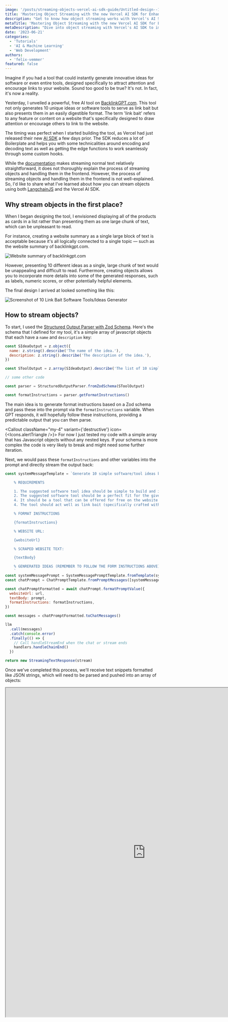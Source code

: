 ```yaml
---
image: '/posts/streaming-objects-vercel-ai-sdk-guide/Untitled-design--1--1.png'
title: 'Mastering Object Streaming with the new Vercel AI SDK for Enhanced UX'
description: "Get to know how object streaming works with Vercel's AI SDK. From setting up a schema to displaying data in real-time, enhance your platform's user experience."
metaTitle: 'Mastering Object Streaming with the new Vercel AI SDK for Enhanced UX'
metaDescription: "Dive into object streaming with Vercel's AI SDK to improve your platform's UX. Discover the steps from schema setup to real-time data display."
date: '2023-06-21'
categories:
  - 'Tutorials'
  - 'AI & Machine Learning'
  - 'Web Development'
authors:
  - 'felix-vemmer'
featured: false
---
```


Imagine if you had a tool that could instantly generate innovative ideas for software or even entire tools, designed specifically to attract attention and encourage links to your website. Sound too good to be true? It's not. In fact, it's now a reality.

<Tweet id="1671230470023938073" />

Yesterday, I unveiled a powerful, free AI tool on [BacklinkGPT.com](https://www.backlinkgpt.com/?ref=felixvemmer.com). This tool not only generates 10 unique ideas or software tools to serve as link bait but also presents them in an easily digestible format. The term 'link bait' refers to any feature or content on a website that's specifically designed to draw attention or encourage others to link to the website.

The timing was perfect when I started building the tool, as Vercel had just released their new [AI SDK](https://vercel.com/blog/introducing-the-vercel-ai-sdk?ref=felixvemmer.com) a few days prior. The SDK reduces a lot of Boilerplate and helps you with some technicalities around encoding and decoding text as well as getting the edge functions to work seamlessly through some custom hooks.

While the [documentation](https://sdk.vercel.ai/docs?ref=felixvemmer.com) makes streaming normal text relatively straightforward, it does not thoroughly explain the process of streaming objects and handling them in the frontend. However, the process of streaming objects and handling them in the frontend is not well-explained. So, I'd like to share what I've learned about how you can stream objects using both [LangchainJS](https://js.langchain.com/docs/?ref=felixvemmer.com) and the Vercel AI SDK.

## Why stream objects in the first place?

When I began designing the tool, I envisioned displaying all of the products as cards in a list rather than presenting them as one large chunk of text, which can be unpleasant to read.

For instance, creating a website summary as a single large block of text is acceptable because it's all logically connected to a single topic — such as the website summary of backlinkgpt.com.

<Image
  src="/posts/streaming-objects-vercel-ai-sdk-guide/CleanShot-2023-06-21-at-15.47.44@2x.png"
  alt="Website summary of backlinkgpt.com"
  width={1842}
  height={746}
/>

However, presenting 10 different ideas as a single, large chunk of text would be unappealing and difficult
to read. Furthermore, creating objects allows you to incorporate more details into some of the generated
responses, such as labels, numeric scores, or other potentially helpful elements.

The final design I arrived at looked something like this:

<Image
  src="/posts/streaming-objects-vercel-ai-sdk-guide/CleanShot-2023-06-21-at-15.59.07@2x.png"
  alt="Screenshot of 10 Link Bait Software Tools/Ideas Generator"
  width={2500}
  height={4929}
/>

## How to stream objects?

To start, I used the [Structured Output Parser with Zod Schema](https://js.langchain.com/docs/modules/prompts/output_parsers/?ref=felixvemmer.com#structured-output-parser-with-zod-schema). Here's the schema that I defined for my tool, it's a simple array of javascript objects that each have a `name` and `description` key:

```js
const SIdeaOutput = z.object({
  name: z.string().describe('The name of the idea.'),
  description: z.string().describe('The description of the idea.'),
})

const SToolOutput = z.array(SIdeaOutput).describe('The list of 10 simple ideas.')

// some other code

const parser = StructuredOutputParser.fromZodSchema(SToolOutput)

const formatInstructions = parser.getFormatInstructions()
```

The main idea is to generate format instructions based on a Zod schema and pass these into the prompt via the `formatInstructions` variable. When GPT responds, it will hopefully follow these instructions, providing a predictable output that you can then parse.

<Callout className="my-4" variant={'destructive'} icon={<Icons.alertTriangle />}>
  For now I just tested my code with a simple array that has Javascript objects without any nested
  keys. If your schema is more complex the code is very likely to break and might need some further
  iteration.
</Callout>

Next, we would pass these `formatInstructions` and other variables into the prompt and directly stream the output back:

```js
const systemMessageTemplate = `Generate 10 simple software/tool ideas based on the following requirements folowing exactly the given format instructions:

    % REQUIREMENTS

    1. The suggested software tool idea should be simple to build and implement (e.g. a simple web app)
    2. The suggested software tool should be a perfect fit for the given WEBSITE URL and SCRAPED WEBSITE TEXT
    4. It should be a tool that can be offered for free on the website
    4. The tool should act well as link bait (specifically crafted with the goal of attracting or encouraging others to link to that content)

    % FORMAT INSTRUCTIONS

    {formatInstructions}

    % WEBSITE URL:

    {websiteUrl}

    % SCRAPED WEBSITE TEXT:

    {textBody}

    % GENRERATED IDEAS (REMEMBER TO FOLLOW THE FORM INSTRUCTIONS ABOVE):
    `
const systemMessagePrompt = SystemMessagePromptTemplate.fromTemplate(systemMessageTemplate)
const chatPrompt = ChatPromptTemplate.fromPromptMessages([systemMessagePrompt])

const chatPromptFormatted = await chatPrompt.formatPromptValue({
  websiteUrl: url,
  textBody: prompt,
  formatInstructions: formatInstructions,
})

const messages = chatPromptFormatted.toChatMessages()

llm
  .call(messages)
  .catch(console.error)
  .finally(() => {
    // Call handleStreamEnd when the chat or stream ends
    handlers.handleChainEnd()
  })

return new StreamingTextResponse(stream)
```

Once we've completed this process, we'll receive text snippets formatted like JSON strings, which will need to be parsed and pushed into an array of objects:

<Iframe
  className="my-4"
  src="https://share.cleanshot.com/drb6NCfd/embed"
  width="915"
  height="1080"
/>

So how does this work in the client component?

### Registering the useCompletion Hooks

First we need to set up the hooks by passing in the `api` and an optional `body` where I added the `url` .

```js
const {
  completion: completionIdeas,
  complete: completeIdeas,
  error: errorIdeas,
  isLoading: isLoadingIdeas,
} = useCompletion({
  api: '/api/free-seo-tools/link-bait-software-tools-generator',
  body: {
    url: form.watch('url'),
  },
  onResponse: (res) => {
    if (res.status === 429) {
      toast.error('You are being rate limited. Please try again later.')
    }
    // toast.loading('Generating summary...')
  },
  onFinish: (prompt, completion) => {
    toast.success(`Successfully generated ideas for ${form.watch('url')}.`)
  },

  onError: (err) => {
    toast.error(`Error occurred: ${err.message}`)
  },
})
```

Next, since I am using [react-hook-from](https://www.react-hook-form.com/?ref=felixvemmer.com), I manually call the `completeIdeas` function inside the `onSubmit` function on line 28:

```javascript
  async function onSubmit(formData: z.infer<typeof FormSchema>) {
    const scrapeWebsitePromise = scrapeWebsite(formData)

    const scrapedWebsiteData = await toast.promise(scrapeWebsitePromise, {
      success: (data) => {
        const { bodyText, ...rest } = data
        return 'Succesfully scraped website!'
      },
      error: (err) => err.message,
      loading: `Scraping content from ${formData.url}...`,
    })

    const websiteSummaryLoadingToastId = toast.loading(`Generating summary for ${formData.url}...`)

    const websiteSummary = await completeSummary(scrapedWebsiteData.bodyText).catch(() =>
      toast.dismiss(websiteSummaryLoadingToastId),
    )

    toast.dismiss(websiteSummaryLoadingToastId)

    if (!websiteSummary) {
      toast.error('Error occurred while generating summary.')
      return
    }

    const ideasLoadingToastId = toast.loading(`Generating ideas for ${formData.url}...`)

    const ideas = await completeIdeas(websiteSummary).catch(() =>
      toast.dismiss(ideasLoadingToastId),
    )

    toast.dismiss(ideasLoadingToastId)

    console.log('All done!')
  }
```

### Parsing text into javascript objects

The last part proved to be the most challenging: parsing the individual text fragments back into JavaScript objects. After receiving substantial assistance from GPT-4, I managed to abstract these processes into two hooks.

```javascript
  const buffer = useBuffer(completionIdeas)
  const ideas = useUniqueJsonObjects(buffer) as TToolOutput
```

The `useBuffer` is a React hook that accepts a string `chunk` and returns a cleaned version of it. It employs `useState` to manage a `buffer` state and `useEffect` to execute side effects whenever `chunk` changes.

In the `useEffect` block, `chunk` is stripped of JSON markdown syntax, newline characters are replaced with spaces, leading and trailing square brackets are removed, and excess whitespace is trimmed. The updated string then sets the `buffer` state. The `buffer`, which holds the parsed `chunk`, is finally returned by the hook. This hook is ideal for handling and presenting code chunks in a cleaner format within a UI.

````javascript
// useBuffer.ts
import { useState, useEffect } from 'react'

const useBuffer = (chunk: string): string => {
    const [buffer, setBuffer] = useState('')

    useEffect(() => {
        let updatedChunk = chunk
            .replace('```json', '')
            .replace('```', '')
            .replace(/\n/g, ' ')
            .replace(/^\[/, '')
            .replace(/\]$/, '')
            .trim()

        setBuffer(updatedChunk)
    }, [chunk])

    return buffer
}

export default useBuffer
````

The `useUniqueJsonObjects` is a custom React hook that parses a string `buffer`, looking for JSON objects. It then stores these objects in an array, ensuring each one is unique.

It uses `useState` to maintain an `objects` state, initially an empty array. The `addObject` function, wrapped with `useCallback` for memoization, checks if an object already exists in `objects`. If not, it adds it to the state.

The `useEffect` block processes `buffer`, continually matching and parsing JSON objects within the string. For each valid JSON object, it invokes `addObject` and trims the processed part from `buffer`.

The hook returns the `objects` array, which contains all unique JSON objects found in `buffer`.

```javascript
// useUniqueJsonObjects.ts
import { useState, useEffect, useCallback } from 'react'

const useUniqueJsonObjects = (buffer: string): object[] => {
    const [objects, setObjects] = useState<object[]>([])

    const addObject = useCallback((object: object) => {
        setObjects((prevObjects) => {
            const objectExists = prevObjects.some(
                (prevObject) => JSON.stringify(prevObject) === JSON.stringify(object),
            )

            return objectExists ? prevObjects : [...prevObjects, object]
        })
    }, [])

    useEffect(() => {
        let newBuffer = buffer
        let match
        while ((match = newBuffer.match(/(\{[^{}]*?\})(?=,|$)/))) {
            const jsonStr = match[0]

            try {
                const data = JSON.parse(jsonStr) // Try to parse the JSON
                addObject(data)
                newBuffer = newBuffer.slice(jsonStr.length).replace(/^,/, '').trim() // Remove leading comma and trailing whitespaces
            } catch (e) {
                break
            }
        }
    }, [buffer, addObject])

    return objects
}

export default useUniqueJsonObjects
```

And that's it! By using these two hooks, we avoid waiting for the entire JSON object to be parsed and returned from the edge function or for the client to parse the whole object. Instead, we display each new object on the fly, significantly improving the user experience.
